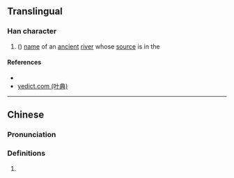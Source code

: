 {{character info/new}}
==Translingual==

===Han character===
{{Han char|rn=85|rad=水|as=05|sn=8|four=|canj=EOS|ids=⿰氵乍}}

# ({{zh-only|泎水}}) [[name]] of an [[ancient]] [[river]] whose [[source]] is in the {{w|Qin Mountains}}

====References====
* {{Han ref|kx=0616.020|dkj=17281|dj=1009.160|hdz=31587.080|uh=6CCE|ud=27854}}
* [http://yedict.com/htm/6C/6CCE.htm yedict.com (叶典)]

----

==Chinese==
{{zh-forms}}

===Pronunciation===
{{zh-pron
|m=zé
|c=zaak6
|mc=y
|oc=y
|ma=
|cat=pn
}}

===Definitions===
{{zh-hanzi}}

# {{rfdef|lang=zh}}